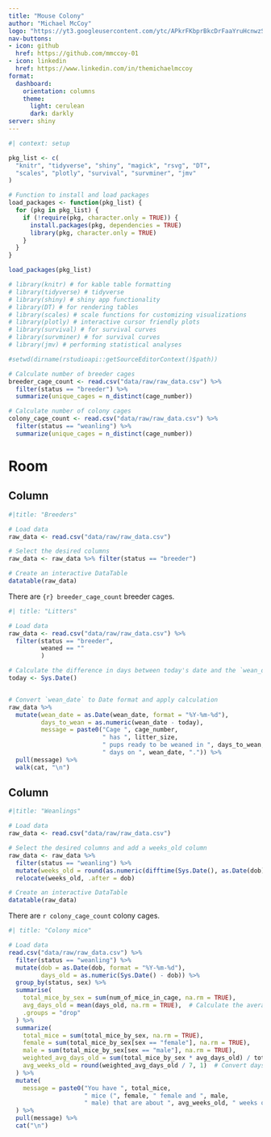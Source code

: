 ```yaml
---
title: "Mouse Colony"
author: "Michael McCoy"
logo: "https://yt3.googleusercontent.com/ytc/APkrFKbprBkcDrFaaYruHcnwzSgxUJV2N0799D788ar6dQ=s900-c-k-c0x00ffffff-no-rj"
nav-buttons:
- icon: github
  href: https://github.com/mmccoy-01
- icon: linkedin
  href: https://www.linkedin.com/in/themichaelmccoy
format: 
  dashboard:
    orientation: columns
    theme:
      light: cerulean
      dark: darkly
server: shiny
---
```


```r
#| context: setup

pkg_list <- c(
  "knitr", "tidyverse", "shiny", "magick", "rsvg", "DT",
  "scales", "plotly", "survival", "survminer", "jmv"
)

# Function to install and load packages
load_packages <- function(pkg_list) {
  for (pkg in pkg_list) {
    if (!require(pkg, character.only = TRUE)) {
      install.packages(pkg, dependencies = TRUE)
      library(pkg, character.only = TRUE)
    }
  }
}

load_packages(pkg_list)

# library(knitr) # for kable table formatting
# library(tidyverse) # tidyverse
# library(shiny) # shiny app functionality
# library(DT) # for rendering tables
# library(scales) # scale functions for customizing visualizations
# library(plotly) # interactive cursor friendly plots
# library(survival) # for survival curves
# library(survminer) # for survival curves
# library(jmv) # performing statistical analyses

#setwd(dirname(rstudioapi::getSourceEditorContext()$path))

# Calculate number of breeder cages
breeder_cage_count <- read.csv("data/raw/raw_data.csv") %>%
  filter(status == "breeder") %>% 
  summarize(unique_cages = n_distinct(cage_number))

# Calculate number of colony cages
colony_cage_count <- read.csv("data/raw/raw_data.csv") %>%
  filter(status == "weanling") %>% 
  summarize(unique_cages = n_distinct(cage_number))
```

# Room

## Column

```r
#|title: "Breeders"

# Load data
raw_data <- read.csv("data/raw/raw_data.csv")

# Select the desired columns
raw_data <- raw_data %>% filter(status == "breeder")

# Create an interactive DataTable
datatable(raw_data)
```

There are `{r} breeder_cage_count` breeder cages.

```r
#| title: "Litters"

# Load data
raw_data <- read.csv("data/raw/raw_data.csv") %>%
  filter(status == "breeder",
         weaned == ""
         )

# Calculate the difference in days between today's date and the `wean_date`
today <- Sys.Date()


# Convert `wean_date` to Date format and apply calculation
raw_data %>%
  mutate(wean_date = as.Date(wean_date, format = "%Y-%m-%d"),
         days_to_wean = as.numeric(wean_date - today),
         message = paste0("Cage ", cage_number, 
                          " has ", litter_size, 
                          " pups ready to be weaned in ", days_to_wean, 
                          " days on ", wean_date, ".")) %>%
  pull(message) %>%
  walk(cat, "\n")
```

## Column

```r
#|title: "Weanlings"

# Load data
raw_data <- read.csv("data/raw/raw_data.csv")

# Select the desired columns and add a weeks_old column
raw_data <- raw_data %>%
  filter(status == "weanling") %>%
  mutate(weeks_old = round(as.numeric(difftime(Sys.Date(), as.Date(dob), units = "weeks")), 1)) %>% 
  relocate(weeks_old, .after = dob)

# Create an interactive DataTable
datatable(raw_data)
```

There are `r colony_cage_count` colony cages.

```r
#| title: "Colony mice"

# Load data
read.csv("data/raw/raw_data.csv") %>%
  filter(status == "weanling") %>%
  mutate(dob = as.Date(dob, format = "%Y-%m-%d"),
         days_old = as.numeric(Sys.Date() - dob)) %>%
  group_by(status, sex) %>%
  summarise(
    total_mice_by_sex = sum(num_of_mice_in_cage, na.rm = TRUE), 
    avg_days_old = mean(days_old, na.rm = TRUE),  # Calculate the average days old by sex
    .groups = "drop"
  ) %>%
  summarize(
    total_mice = sum(total_mice_by_sex, na.rm = TRUE),
    female = sum(total_mice_by_sex[sex == "female"], na.rm = TRUE),
    male = sum(total_mice_by_sex[sex == "male"], na.rm = TRUE),
    weighted_avg_days_old = sum(total_mice_by_sex * avg_days_old) / total_mice,  # Weighted average of days old
    avg_weeks_old = round(weighted_avg_days_old / 7, 1)  # Convert days to weeks and round
  ) %>%
  mutate(
    message = paste0("You have ", total_mice, 
                     " mice (", female, " female and ", male, 
                     " male) that are about ", avg_weeks_old, " weeks old.")
  ) %>%
  pull(message) %>%
  cat("\n")
```